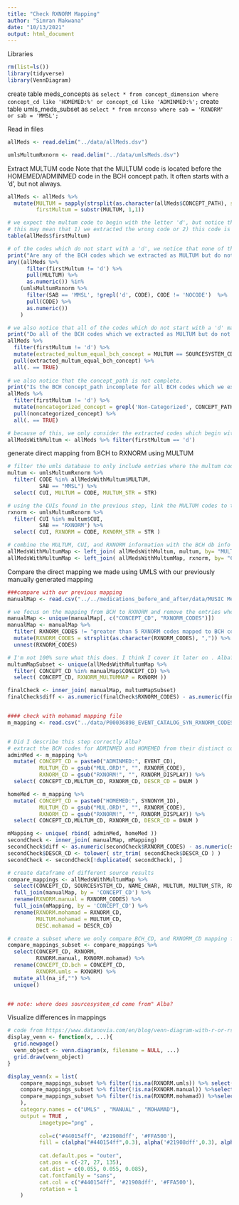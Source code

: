 ```yaml
---
title: "Check RXNORM Mapping"
author: "Simran Makwana"
date: "10/13/2021"
output: html_document
---
```


Libraries
```r
rm(list=ls())
library(tidyverse)
library(VennDiagram)
```

create table meds_concepts as
```select * from concept_dimension where concept_cd like 'HOMEMED:%' or concept_cd like 'ADMINMED:%';```
create table umls_meds_subset as 
```select * from mrconso where sab = 'RXNORM' or sab = 'MMSL';```

Read in files
```r
allMeds <- read.delim("../data/allMeds.dsv")

umlsMultumRxnorm <- read.delim("../data/umlsMeds.dsv")
```

Extract MULTUM code
Note that the MULTUM code is located before the HOMEMED/ADMINMED code in the BCH concept path.
It often starts with a 'd', but not always.
```r

allMeds <- allMeds %>%
  mutate(MULTUM = sapply(strsplit(as.character(allMeds$CONCEPT_PATH), split = '[\\]'), function(x) x[length(x)-1]),
         firstMultum = substr(MULTUM, 1,1))

# we expect the multum code to begin with the letter 'd', but notice that there are several cases where it does not.
# this may mean that 1) we extracted the wrong code or 2) this code is a MULTUM code in a different format than expected
table(allMeds$firstMultum)

# of the codes which do not start with a 'd', we notice that none of them are in the UMLS MULTUM ontology
print("Are any of the BCH codes which we extracted as MULTUM but do not start with the letter 'd' actually in the UMLS MULTUM ontology?")
any((allMeds %>% 
      filter(firstMultum != 'd') %>% 
      pull(MULTUM) %>% 
      as.numeric()) %in% 
    (umlsMultumRxnorm %>% 
      filter(SAB == 'MMSL', !grepl('d', CODE), CODE != 'NOCODE')  %>% 
      pull(CODE) %>% 
      as.numeric()) 
    ) 

# we also notice that all of the codes which do not start with a 'd' match the BCH concept_cd (sourcesystem id) for that entry
print("Do all of the BCH codes which we extracted as MULTUM but do not start with the letter 'd' match the BCH concept_cd?")
allMeds %>%
  filter(firstMultum != 'd') %>%
  mutate(extracted_multum_equal_bch_concept = MULTUM == SOURCESYSTEM_CD) %>%
  pull(extracted_multum_equal_bch_concept) %>%
  all(. == TRUE)
      
# we also notice that the concept_path is not complete.
print("Is the BCH concept_path incomplete for all BCH codes which we extracted as MULTUM but do not start with the letter 'd'?")
allMeds %>%
  filter(firstMultum != 'd') %>%
  mutate(noncategorized_concept = grepl('Non-Categorized', CONCEPT_PATH)) %>%
  pull(noncategorized_concept) %>%
  all(. == TRUE)

# because of this, we only consider the extracted codes which begin with 'd' to be MULTUM codes, and disregard the rest for now.
allMedsWithMultum <- allMeds %>% filter(firstMultum == 'd') 

```

generate direct mapping from BCH to RXNORM using MULTUM
```r
# filter the umls database to only include entries where the multum code is part of the bch database and the ontology is multum
multum <- umlsMultumRxnorm %>% 
  filter( CODE %in% allMedsWithMultum$MULTUM, 
          SAB == "MMSL") %>%
  select( CUI, MULTUM = CODE, MULTUM_STR = STR)

# using the CUIs found in the previous step, link the MULTUM codes to the RXNORM ontology
rxnorm <- umlsMultumRxnorm %>%
  filter( CUI %in% multum$CUI, 
          SAB == "RXNORM") %>%
  select( CUI, RXNORM = CODE, RXNORM_STR = STR )

# combine the MULTUM, CUI, and RXNORM information with the BCH db info
allMedsWithMultumMap <- left_join( allMedsWithMultum, multum, by= "MULTUM")
allMedsWithMultumMap <- left_join( allMedsWithMultumMap, rxnorm, by= "CUI")

```

Compare the direct mapping we made using UMLS with our previously manually generated mapping
```r
###compare with our previous mapping
manualMap <- read.csv("../../medications_before_and_after/data/MUSIC Medications_ mapping from eCRF generic names and trades to BCH variables - BCH med concept summary updated 07-20-21.csv")

# we focus on the mapping from BCH to RXNORM and remove the entries where there were multiple RXNORM codes being mapped to the BCH code
manualMap <- unique(manualMap[, c("CONCEPT_CD", "RXNORM_CODES")])
manualMap <- manualMap %>%
  filter( RXNORM_CODES != "greater than 5 RXNORM codes mapped to BCH code") %>%
  mutate(RXNORM_CODES = strsplit(as.character(RXNORM_CODES), ",")) %>% 
  unnest(RXNORM_CODES)

# I'm not 100% sure what this does. I think I cover it later on . Alba?
multumMapSubset <- unique(allMedsWithMultumMap %>%
  filter( CONCEPT_CD %in% manualMap$CONCEPT_CD) %>%
  select( CONCEPT_CD, RXNORM_MULTUMMAP = RXNORM ))

finalCheck <- inner_join( manualMap, multumMapSubset)
finalCheck$diff <- as.numeric(finalCheck$RXNORM_CODES) - as.numeric(finalCheck$RXNORM_MULTUMMAP)


#### check with mohamad mapping file
m_mapping <- read.csv("../data/P00036898_EVENT_CATALOG_SYN_RXNORM_CODES.csv")


# Did I describe this step correctly Alba?
# extract the BCH codes for ADMINMED and HOMEMED from their distinct columns
adminMed <- m_mapping %>%
  mutate( CONCEPT_CD = paste0("ADMINMED:", EVENT_CD), 
          MULTUM_CD = gsub("MUL.ORD!", "", RXNORM_CODE), 
          RXNORM_CD = gsub("RXNORM!", "", RXNORM_DISPLAY)) %>%
  select( CONCEPT_CD,MULTUM_CD, RXNORM_CD, DESCR_CD = DNUM )

homeMed <- m_mapping %>%
  mutate( CONCEPT_CD = paste0("HOMEMED:", SYNONYM_ID), 
          MULTUM_CD = gsub("MUL.ORD!", "", RXNORM_CODE), 
          RXNORM_CD = gsub("RXNORM!", "", RXNORM_DISPLAY)) %>%
  select( CONCEPT_CD,MULTUM_CD, RXNORM_CD, DESCR_CD = DNUM )

mMapping <- unique( rbind( adminMed, homeMed ))
secondCheck <- inner_join( manualMap, mMapping)
secondCheck$diff <- as.numeric(secondCheck$RXNORM_CODES) - as.numeric(secondCheck$RXNORM_CD)
secondCheck$DESCR_CD <- tolower( str_trim( secondCheck$DESCR_CD ) )
secondCheck <- secondCheck[!duplicated( secondCheck), ]

# create dataframe of different source results
compare_mappings <- allMedsWithMultumMap %>%
  select(CONCEPT_CD, SOURCESYSTEM_CD, NAME_CHAR, MULTUM, MULTUM_STR, RXNORM, RXNORM_STR) %>%
  full_join(manualMap, by = 'CONCEPT_CD') %>%
  rename(RXNORM.manual = RXNORM_CODES) %>%
  full_join(mMapping, by = 'CONCEPT_CD') %>%
  rename(RXNORM.mohamad = RXNORM_CD,
         MULTUM.mohamad = MULTUM_CD,
         DESC.mohamad = DESCR_CD) 

# create a subset where we only compare BCH_CD, and RXNORM_CD mapping from each source
compare_mappings_subset <- compare_mappings %>%
  select(CONCEPT_CD, RXNORM, 
         RXNORM.manual, RXNORM.mohamad) %>%
  rename(CONCEPT_CD.bch = CONCEPT_CD,
         RXNORM.umls = RXNORM) %>%
  mutate_all(na_if,"") %>%
  unique()


## note: where does sourcesystem_cd come from" Alba?
```

Visualize differences in mappings
```r
# code from https://www.datanovia.com/en/blog/venn-diagram-with-r-or-rstudio-a-million-ways/
display_venn <- function(x, ...){
  grid.newpage()
  venn_object <- venn.diagram(x, filename = NULL, ...)
  grid.draw(venn_object)
}

display_venn(x = list(
    compare_mappings_subset %>% filter(!is.na(RXNORM.umls)) %>% select(RXNORM.umls) %>% unlist() , 
    compare_mappings_subset %>% filter(!is.na(RXNORM.manual)) %>%select(RXNORM.manual) %>% unlist() , 
    compare_mappings_subset %>% filter(!is.na(RXNORM.mohamad)) %>%select(RXNORM.mohamad) %>% unlist() 
    ),
    category.names = c("UMLS" , "MANUAL" , "MOHAMAD"),
    output = TRUE ,
          imagetype="png" ,
          
          col=c("#440154ff", '#21908dff', '#FFA500'),
          fill = c(alpha("#440154ff",0.3), alpha('#21908dff',0.3), alpha('#FFA500',0.3)),
         
          cat.default.pos = "outer",
          cat.pos = c(-27, 27, 135),
          cat.dist = c(0.055, 0.055, 0.085),
          cat.fontfamily = "sans",
          cat.col = c("#440154ff", '#21908dff', '#FFA500'),
          rotation = 1
    )

```






